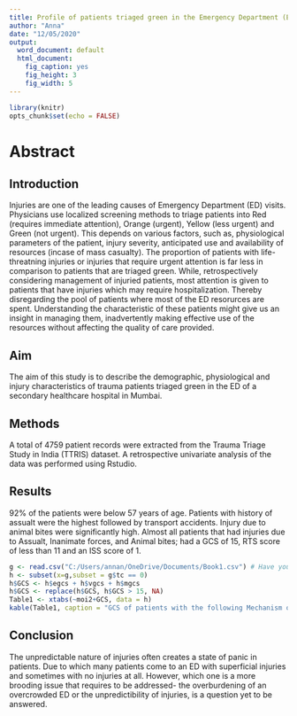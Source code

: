 ```yaml
---
title: Profile of patients triaged green in the Emergency Department (ED) of a secondary care hospital in Mumbai
author: "Anna"
date: "12/05/2020"
output:
  word_document: default
  html_document: 
    fig_caption: yes
    fig_height: 3
    fig_width: 5
---
```



```r
library(knitr)
opts_chunk$set(echo = FALSE)
```

# Abstract

## Introduction
Injuries are one of the leading causes of Emergency Department (ED) visits<!-- Although ED is a quite common abbreviation, consider if you really need to abbreviate Emergeny Department in an abstract like this. Abbreviations slow the reader down -->. Physicians use localized screening methods<!-- What is a localized screening method?--> to triage patients into Red (requires immediate attention), Orange (urgent), Yellow (less urgent) and Green (not urgent)<!-- Think about if there are ways you could express this in a more succinct and way, maybe "into red, orange, yellow, and green, from most to least urgent"-->. This<!-- What does "This" refer to here?--> depends on various factors, such as, physiological parameters of the patient, injury severity, anticipated use and availability of resources (incase of mass casualty)<!-- I'm not sure if you need this sentence at all, what does it add?-->. The proportion of patients with life-threatning injuries or injuries that require urgent attention is far less in comparison to patients that are triaged green. While, retrospectively considering management of injuried patients, most attention is given to patients that have injuries which may require hospitalization. Thereby disregarding the pool of patients where most of the ED resorurces are spent. Understanding the characteristic of these patients might give us an insight in managing them, inadvertently making effective use of the resources without affecting the quality of care provided<!-- I think you can condense these last sentences to bring the main message out more clearly. You want to say that the majority of patients are green and many of thoe maybe could be managed differently so that resources can be targeted to the serious patients, right?-->.

## Aim
The aim of this study is to describe the demographic, physiological and injury characteristics of trauma patients triaged green in the ED of a secondary healthcare hospital in Mumbai.<!-- Nice! -->

## Methods
A total of 4759<!-- There are different conventions but I think that the size of the final sample is a result rather than part of methods. Here you should write about the study design and what analyses you conducted-->  patient records were extracted from the Trauma Triage Study in India (TTRIS) dataset. A retrospective univariate<!-- Do you need univariate here--> analysis of the data was performed using Rstudio<!-- RStudio is the so called IDE, R is the language. I suggest you say just R-->. 

## Results
<!-- I would start by stating the size of the complete cohort and then state how many were green and were included. Then state how many were excluded because of missing data. -->92% of the patients were below 57<!-- Why 57? Seems like an odd cutoff. --> years of age<!-- What was the gender distribution?-->. Patients with history of assualt were the highest followed by transport accidents<!-- Do you mean that assault was the most common mechanism of injury?-->. Injury due to animal bites were significantly high<!-- The use of "high" here is a bit odd. Why not "common", and then state how common?-->. Almost all patients that had injuries due to Assualt, Inanimate forces, and Animal bites<!-- This is repetition, I suggest you remove this list-->; had a GCS of 15, RTS score of less than 11 and an ISS score of 1. 

```r
g <- read.csv("C:/Users/annan/OneDrive/Documents/Book1.csv") # Have you manipulated data outside of R? I suggest you read in your database directly, because it's already a csv file, and then do all data mangling in R.
h <- subset(x=g,subset = g$tc == 0)
h$GCS <- h$egcs + h$vgcs + h$mgcs
h$GCS <- replace(h$GCS, h$GCS > 15, NA)
Table1 <- xtabs(~moi2+GCS, data = h) 
kable(Table1, caption = "GCS of patients with the following Mechanism of Injuries")
```

## Conclusion
The unpredictable nature of injuries often creates a state of panic in patients<!-- This does not align with your aim and does not follow from your analyis, remove-->. Due to which many patients come to an ED with superficial injuries and sometimes with no injuries at all<!-- Same as previous comment -->. However, which one is a more brooding issue that requires to be addressed- the overburdening of an overcrowded ED or the unpredictibility of injuries, is a question yet to be answered<!-- I suggest removing all of your current conclusion and revise so that it corresponds to your aim-->.
